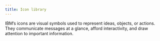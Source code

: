 ```yaml
---
title: Icon library
---
```


<PageDescription>
  IBM’s icons are visual symbols used to represent ideas, objects, or actions.
  They communicate messages at a glance, afford interactivity, and draw
  attention to important information.
</PageDescription>

